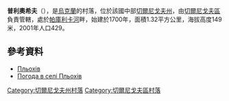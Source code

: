 {{coord|51|32|10|N|30|54|21|E|scale:100000|display=title}}

'''普利奧希夫'''（{{lang-uk|Пльохів}}），是[[烏克蘭|烏克蘭]]的村落，位於該國中部[[切爾尼戈夫州|切爾尼戈夫州]]，由[[切爾尼戈夫區|切爾尼戈夫區]]負責管轄，處於[[帕庫利卡河|帕庫利卡河]]畔，始建於1700年，面積1.32平方公里，海拔高度149米，2001年人口429。

==參考資料==
*[https://web.archive.org/web/20160305030131/http://w1.c1.rada.gov.ua/pls/z7502/A005?rdat1=15.03.2014&rf7571=41464 Пльохів]
* [http://weather.in.ua/ua/chernigovskaja/20882 Погода в селі Пльохів] {{Wayback|url=http://weather.in.ua/ua/chernigovskaja/20882 |date=20111220135346 }}

[[Category:切爾尼戈夫州村落|Category:切爾尼戈夫州村落]]
[[Category:切爾尼戈夫區村落|Category:切爾尼戈夫區村落]]


{{Chernihiv-geo-stub}}